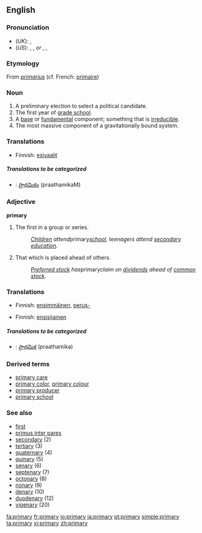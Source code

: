 {{wikipedia}}
==English==

===Pronunciation===
*(''UK''): {{IPA|/ˈpraɪməri/}}, {{SAMPA|/"praIm@ri/}}
*(''US''): {{AHD|prīʹmĕr-ē}}, {{IPA|/ˈpraɪmɛri/}}, {{SAMPA|/"praImEri/}} ''or'' {{AHD|prīʹmə-rē}}, {{IPA|/ˈpraɪməri/}}, {{SAMPA|/"praIm@ri/}}

===Etymology===
From {{L.}} ''[[primarius]]'' (cf. French: [[primaire]])

===Noun===
{{en-noun|primar|ies}}
#A preliminary election to select a political candidate.
#The first year of [[grade school]].
#A [[base]] or [[fundamental]] component; something that is [[irreducible]].
#The most massive component of a gravitationally bound system.

===Translations===
{{trans-top|A preliminary election to select a political candidate}}
*Finnish: [[esivaalit]]
{{trans-mid}}
{{trans-bottom}}

{{trans-top|The first year of grade school}}
{{trans-mid}}
{{trans-bottom}}

{{trans-top|A base or fundamental component; something that is irreducible}}
{{trans-mid}}
{{trans-bottom}}

=====Translations to be categorized=====
{{checktrans}}
{{top}}
*{{ttbc|Telugu}}: [[ప్రాథమికం]] (praathamikaM)
{{mid}}
{{bottom}}

===Adjective===
'''primary'''
#The first in a group or series.
#:''[[Children]] attend ''primary'' [[school]], teenagers attend [[secondary]] [[education]].''
#That which is placed ahead of others.
#:''[[Preferred stock]] has ''primary'' claim on [[dividends]] ahead of [[common stock]].''

===Translations===
{{trans-top|The first in a group or series}}
*Finnish: [[ensimmäinen]], [[perus-]]
{{trans-mid}}
{{trans-bottom}}

{{trans-top|That which is placed ahead of others}}
*Finnish: [[ensisijainen]]
{{trans-mid}}
{{trans-bottom}}

=====Translations to be categorized=====
{{checktrans}}
{{top}}
*{{ttbc|Telugu}}: [[ప్రాథమిక]] (praathamika)
{{mid}}
{{bottom}}

===Derived terms===
*[[primary care]]
*[[primary color]], [[primary colour]]
*[[primary producer]]
*[[primary school]]

===See also===
* [[first]]
* [[primus inter pares]]
* [[secondary]] (2)
* [[tertiary]] (3)
* [[quaternary]] (4)
* [[quinary]] (5)
* [[senary]] (6)
* [[septenary]] (7)
* [[octonary]] (8)
* [[nonary]] (9)
* [[denary]] (10)
* [[duodenary]] (12) 
* [[vigenary]] (20)

{{wikipedia}}

[[fa:primary]]
[[fr:primary]]
[[io:primary]]
[[ja:primary]]
[[pt:primary]]
[[simple:primary]]
[[ta:primary]]
[[vi:primary]]
[[zh:primary]]